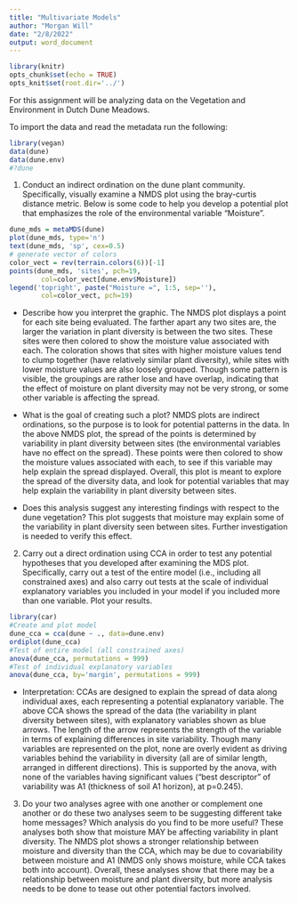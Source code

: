```yaml
---
title: "Multivariate Models"
author: "Morgan Will"
date: "2/8/2022"
output: word_document
---
```


```r
library(knitr)
opts_chunk$set(echo = TRUE)
opts_knit$set(root.dir='../')
```

For this assignment will be analyzing data on the Vegetation
and Environment in Dutch Dune Meadows.

To import the data and read the metadata run the following:

```r
library(vegan)
data(dune)
data(dune.env)
#?dune
```

1. Conduct an indirect ordination on the dune plant community. Specifically,
visually examine a NMDS plot using the bray-curtis distance metric. Below is 
some code to help you develop a potential plot that emphasizes the role of the
environmental variable "Moisture". 

```r
dune_mds = metaMDS(dune)
plot(dune_mds, type='n')
text(dune_mds, 'sp', cex=0.5)
# generate vector of colors 
color_vect = rev(terrain.colors(6))[-1]
points(dune_mds, 'sites', pch=19, 
        col=color_vect[dune.env$Moisture])
legend('topright', paste("Moisture =", 1:5, sep=''), 
        col=color_vect, pch=19)
```
* Describe how you interpret the graphic. 
The NMDS plot displays a point for each site being evaluated. The farther apart any two sites are, the larger the variation in plant diversity is between the two sites. These sites were then colored to show the moisture value associated with each. The coloration shows that sites with higher moisture values tend to clump together (have relatively similar plant diversity), while sites with lower moisture values are also loosely grouped. Though some pattern is visible, the groupings are rather lose and have overlap, indicating that the effect of moisture on plant diversity may not be very strong, or some other variable is affecting the spread.

* What is the goal of creating such a plot? 
NMDS plots are indirect ordinations, so the purpose is to look for potential patterns in the data. In the above NMDS plot, the spread of the points is determined by variability in plant diversity between sites (the environmental variables have no effect on the spread). These points were then colored to show the moisture values associated with each, to see if this variable may help explain the spread displayed. Overall, this plot is meant to explore the spread of the diversity data, and look for potential variables that may help explain the variability in plant diversity between sites.

* Does this analysis suggest any interesting findings with respect to the dune vegetation?
This plot suggests that moisture may explain some of the variability in plant diversity seen between sites. Further investigation is needed to verify this effect.

2. Carry out a direct ordination using CCA in order to test any potential 
hypotheses that you developed after examining the MDS plot. Specifically,
carry out a test of the entire model (i.e., including all constrained axes)
and also carry out tests at the scale of individual explanatory variables
you included in your model if you included more than one variable. Plot your 
results.
```r
library(car)
#Create and plot model
dune_cca = cca(dune ~ ., data=dune.env)
ordiplot(dune_cca)
#Test of entire model (all constrained axes)
anova(dune_cca, permutations = 999)
#Test of individual explanatory variables
anova(dune_cca, by='margin', permutations = 999)
```
* Interpretation: 
CCAs are designed to explain the spread of data along individual axes, each representing a potential explanatory variable. The above CCA shows the spread of the data (the variability in plant diversity between sites), with explanatory variables shown as blue arrows. The length of the arrow represents the strength of the variable in terms of explaining differences in site variability. Though many variables are represented on the plot, none are overly evident as driving variables behind the variability in diversity (all are of similar length, arranged in different directions). This is supported by the anova, with none of the variables having significant values ("best descriptor" of variability was A1 (thickness of soil A1 horizon), at p=0.245).

3. Do your two analyses agree with one another or complement one another or do
these two analyses seem to be suggesting different take home messages? Which
analysis do you find to be more useful?
These analyses both show that moisture MAY be affecting variability in plant diversity. The NMDS plot shows a stronger relationship between moisture and diversity than the CCA, which may be due to covariability between moisture and A1 (NMDS only shows moisture, while CCA takes both into account). Overall, these analyses show that there may be a relationship between moisture and plant diversity, but more analysis needs to be done to tease out other potential factors involved.
